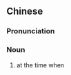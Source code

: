 {{also|当头}}
==Chinese==
{{zh-forms|s=当头}}

===Pronunciation===
{{zh-pron
|m=dāngtóu
|mn=tǹg-thâu/tng-thâu
|cat=n
}}

===Noun===
{{zh-noun}}

# {{lb|zh|archaic}} at the time when